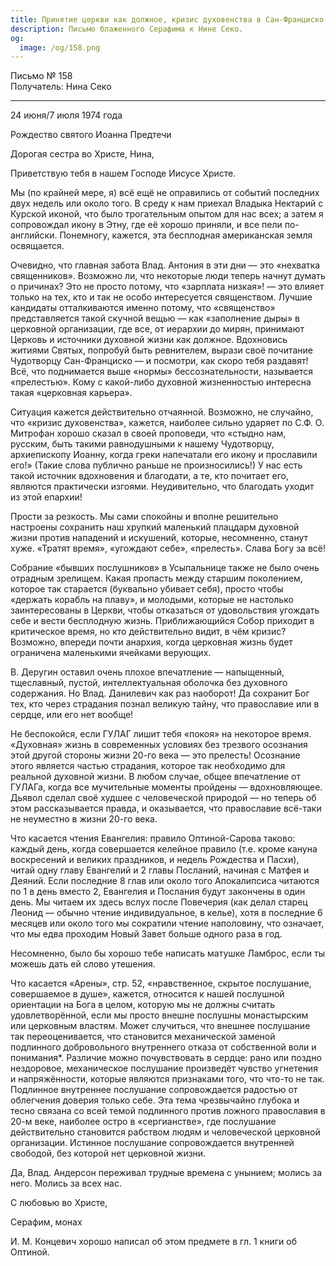 ```yaml
---
title: Принятие церкви как должное, кризис духовенства в Сан-Франциско
description: Письмо блаженного Серафима к Нине Секо.
og:
  image: /og/158.png
---
```


<div style={{textAlign:'right', fontFamily:'monospace'}}>Письмо № 158</div>
<div style={{textAlign:'left', fontFamily:'monospace'}}>Получатель: Нина Секо</div>

---

24 июня/7 июля 1974 года

Рождество святого Иоанна Предтечи

Дорогая сестра во Христе, Нина,

Приветствую тебя в нашем Господе Иисусе Христе.

Мы (по крайней мере, я) всё ещё не оправились от событий последних двух недель или около того. В среду к нам приехал Владыка Нектарий с Курской иконой, что было трогательным опытом для нас всех; а затем я сопровождал икону в Этну, где её хорошо приняли, и все пели по-английски. Понемногу, кажется, эта бесплодная американская земля освящается.

Очевидно, что главная забота Влад. Антония в эти дни — это «нехватка священников». Возможно ли, что некоторые люди теперь начнут думать о причинах? Это не просто потому, что «зарплата низкая»! — это влияет только на тех, кто и так не особо интересуется священством. Лучшие кандидаты отталкиваются именно потому, что «священство» представляется такой скучной вещью — как «заполнение дыры» в церковной организации, где все, от иерархии до мирян, принимают Церковь и источники духовной жизни как должное. Вдохновись житиями Святых, попробуй быть ревнителем, вырази своё почитание Чудотворцу Сан-Франциско — и посмотри, как скоро тебя раздавят! Всё, что поднимается выше «нормы» бессознательности, называется «прелестью». Кому с какой-либо духовной жизненностью интересна такая «церковная карьера».

Ситуация кажется действительно отчаянной. Возможно, не случайно, что «кризис духовенства», кажется, наиболее сильно ударяет по С.Ф. О. Митрофан хорошо сказал в своей проповеди, что «стыдно нам, русским, быть такими равнодушными к нашему Чудотворцу, архиепископу Иоанну, когда греки напечатали его икону и прославили его!» (Такие слова публично раньше не произносились!) У нас есть такой источник вдохновения и благодати, а те, кто почитает его, являются практически изгоями. Неудивительно, что благодать уходит из этой епархии!

Прости за резкость. Мы сами спокойны и вполне решительно настроены сохранить наш хрупкий маленький плацдарм духовной жизни против нападений и искушений, которые, несомненно, станут хуже. «Тратят время», «угождают себе», «прелесть». Слава Богу за всё!

Собрание «бывших послушников» в Усыпальнице также не было очень отрадным зрелищем. Какая пропасть между старшим поколением, которое так старается (буквально убивает себя), просто чтобы «держать корабль на плаву», и молодыми, которые не настолько заинтересованы в Церкви, чтобы отказаться от удовольствия угождать себе и вести бесплодную жизнь. Приближающийся Собор приходит в критическое время, но кто действительно видит, в чём кризис? Возможно, впереди почти анархия, когда церковная жизнь будет ограничена маленькими ячейками верующих.

В. Деругин оставил очень плохое впечатление — напыщенный, тщеславный, пустой, интеллектуальная оболочка без духовного содержания. Но Влад. Данилевич как раз наоборот! Да сохранит Бог тех, кто через страдания познал великую тайну, что православие или в сердце, или его нет вообще!

Не беспокойся, если ГУЛАГ лишит тебя «покоя» на некоторое время. «Духовная» жизнь в современных условиях без трезвого осознания этой другой стороны жизни 20-го века — это прелесть! Осознание этого является частью страдания, которое так необходимо для реальной духовной жизни. В любом случае, общее впечатление от ГУЛАГа, когда все мучительные моменты пройдены — вдохновляющее. Дьявол сделал своё худшее с человеческой природой — но теперь об этом рассказывается правда, и оказывается, что православие всё-таки не неуместно в жизни 20-го века.

Что касается чтения Евангелия: правило Оптиной-Сарова таково: каждый день, когда совершается келейное правило (т.е. кроме кануна воскресений и великих праздников, и недель Рождества и Пасхи), читай одну главу Евангелий и 2 главы Посланий, начиная с Матфея и Деяний. Если последние 8 глав или около того Апокалипсиса читаются по 1 в день вместо 2, Евангелия и Послания будут закончены в один день. Мы читаем их здесь вслух после Повечерия (как делал старец Леонид — обычно чтение индивидуальное, в келье), хотя в последние 6 месяцев или около того мы сократили чтение наполовину, что означает, что мы едва проходим Новый Завет больше одного раза в год.

Несомненно, было бы хорошо тебе написать матушке Ламброс, если ты можешь дать ей слово утешения.

Что касается «Арены», стр. 52, «нравственное, скрытое послушание, совершаемое в душе», кажется, относится к нашей послушной ориентации на Бога в целом, которую мы не должны считать удовлетворённой, если мы просто внешне послушны монастырским или церковным властям. Может случиться, что внешнее послушание так переоценивается, что становится механической заменой подлинного добровольного внутреннего отказа от собственной воли и понимания*. Различие можно почувствовать в сердце: рано или поздно нездоровое, механическое послушание произведёт чувство угнетения и напряжённости, которые являются признаками того, что что-то не так. Подлинное внутреннее послушание сопровождается радостью от облегчения доверия только себе. Эта тема чрезвычайно глубока и тесно связана со всей темой подлинного против ложного православия в 20-м веке, наиболее остро в «сергианстве», где послушание действительно становится рабством людям и человеческой церковной организации. Истинное послушание сопровождается внутренней свободой, без которой нет церковной жизни.

Да, Влад. Андерсон переживал трудные времена с унынием; молись за него. Молись за всех нас.

С любовью во Христе,

Серафим, монах

И. М. Концевич хорошо написал об этом предмете в гл. 1 книги об Оптиной.

